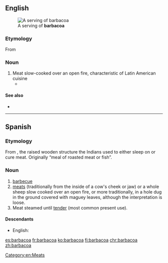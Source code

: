 ==English==
[[File:Barbacoa (en Hidalgo).JPG|thumb|A serving of '''barbacoa''']]
===Etymology===

From {{etyl|es|en}} {{term|lang=es|barbacoa}}

===Noun===
{{en-noun|-}}

# Meat slow-cooked over an open fire, characteristic of Latin American cuisine
#* {{quote-news|year=2004|date=January 16|author=Mike Sula|title=The Cooking Life|work=Chicago Reader|url=https://securesite.chireader.com/cgi-bin/Archive/abridged2.bat?path=2004/040116/RESTBOX
|passage=At first Andablo tried to make '''barbacoa''' with cow heads, but something about American beef didn't taste right. " }}

====See also====
* {{pedialite}}

[[Category:en:Meats]]

----

==Spanish==

===Etymology===
From {{etyl|tnq|es}} {{term|barbakoa||framework of sticks|lang=tnq}}, the raised wooden structure the Indians used to either sleep on or cure meat. Originally “meal of roasted meat or fish”.

===Noun===
{{es-noun|f}}

# [[barbecue]]
# [[meat]]s (traditionally from the inside of a cow's cheek or jaw) or a whole sheep slow cooked over an open fire, or more traditionally, in a hole dug in the ground covered with maguey leaves, although the interpretation is loose.
# Meat steamed until [[tender]] (most common present use).

====Descendants====
* English: {{l/en|barbeque}}

[[es:barbacoa]]
[[fr:barbacoa]]
[[ko:barbacoa]]
[[fi:barbacoa]]
[[chr:barbacoa]]
[[zh:barbacoa]]